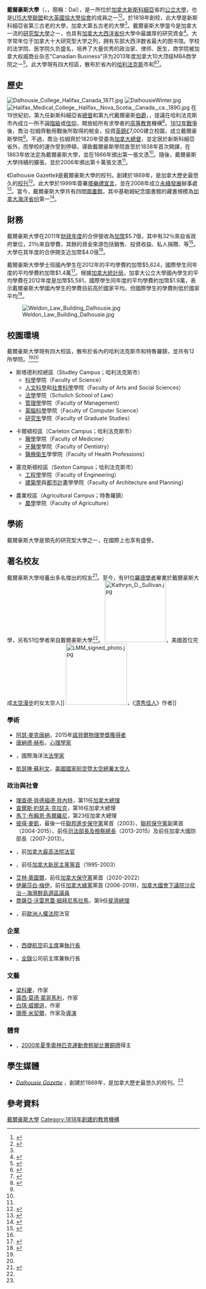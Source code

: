{{NoteTA
|T=zh-tw:戴爾豪斯大學; zh-cn:达尔豪斯大学;
|1=zh-tw:戴爾豪斯; zh-cn:达尔豪斯;
}}
{{Infobox University
|Name = 戴爾豪斯大學
|Rank = 
|EnglishName = Dalhousie University
|SealImage = [[Image:Dalhousie_university_seal.png|200px]]
|SealInfo = 戴爾豪斯大學校徽
|Motto = Ora et Labora<br />（拉丁文）：「祈禱與工作」
|Established = 1818年<ref name=STAT>{{citeweb|url=https://www.dal.ca/about/quick_facts_figures.html|work=Dalhousie University|title=Quick Facts & Figures|year=2013|accessdate=2013-06-12|deadurl=yes|archiveurl=https://web.archive.org/web/20130606032556/http://www.dal.ca/about/quick_facts_figures.html|archivedate=2013-06-06}}</ref>
|Type = [[公立大學|公立大學]]
|President = Tom Traves
|Location = {{CAN}}[[哈利法克斯|哈利法克斯]]市
|Campus = 市區<br />4.54 km<sup>2</sup>
|AreaTotal = 
|Department = 
|faculty = 1,085
|Professor = 
|Associate Professor = 
|Assistant Professor = 
|Lecturer = 
|students = 18,354
|undergrad = 14,423
|postgrad = 3,931
|Website = {{url|www.dal.ca}}
|address = 6299 South Street<br />Halifax, Nova Scotia<br />Canada B3H 4R2
|colors = [[黑色|黑色]] {{color box|#000000}} 和[[金色|金色]] {{color box|#CFB53B}}
|mascot = Dalhousie Tiger和Dalhousie Rams
|coor = {{coord|44|38|13|N|63|35|30|W|display=inline,title}}
|Celebration = 
|logo = [[File:Dalhousie_University_Logo.svg|200px]]
}}
'''戴爾豪斯大學'''（{{lang-en|Dalhousie University}}，{{lang-fr|Université Dalhousie}}，簡稱：Dal），是一所位於[[加拿大|加拿大]][[新斯科細亞|新斯科細亞]]省的[[公立大學|公立大學]]，也是[[加拿大U15大学联盟|U15大學聯盟]]和[[大英國協大學協會|大英國協大學協會]]的成員之一<ref>{{citeweb|url=http://www.mcgill.ca/newsroom/channels/news/u15-responds-2013-federal-budget-225528|title=The U15 responds to 2013 federal budget|work=[[麥基爾大學|麥基爾大學]]|year=2013|accessdate=2013-06-12|archive-date=2020-07-30|archive-url=https://web.archive.org/web/20200730103220/https://www.mcgill.ca/newsroom/channels/news/u15-responds-2013-federal-budget-225528|dead-url=no}}</ref><ref>{{citeweb|url=https://www.acu.ac.uk/membership/acu-members|title=ACU members|work=[[大英國協大學協會|大英國協大學協會]]|year=2013|accessdate=2013-06-12|archive-date=2019-06-08|archive-url=https://web.archive.org/web/20190608084531/https://www.acu.ac.uk/membership/acu-members/|dead-url=no}}</ref>。於1818年創校，此大學是新斯科細亞省第三古老的大學，加拿大第五古老的大學<ref name=STAT></ref>。戴爾豪斯大學當今是加拿大一流的[[研究型大學|研究型大學]]之一，也具有[[加拿大大西洋省份|加拿大大西洋省份]]大學中最雄厚的研究資金<ref>{{citeweb|url=http://www.researchinfosource.com/top50.shtml|title=Canada's Top 50 Research Universities|work={{link-fr|研究信息來源|Research Infosource}}|year=2012|accessdate=2013-06-12|deadurl=yes|archiveurl=https://web.archive.org/web/20131109050325/http://www.researchinfosource.com/top50.shtml|archivedate=2013-11-09}}</ref>。大学常年位于加拿大十大研究型大学之列，拥有东部大西洋数省最大的图书馆。学校的法学院、医学院久负盛名，培养了大量优秀的政治家、律师、医生，商学院被加拿大权威商业杂志“Canadian Business”评为2013年度加拿大10大顶级MBA商学院之一<ref>{{citeweb|url=http://baike.baidu.com/link?url=Z9f0N9RF483rGc7Xegu7DVVAgp1quKKePxLqteHK_mHPciML2DsEpWANH7T_u2nua36A5_Fz6oXX0HzsvvnT6DEES3-V2undagyd9RnlS1Cx25vnPn7QS6U2vYZPL4t_PdmtUr8GeChh-2Nf8JoBF_|title=达尔豪斯大学|work=[[百度百科|百度百科]]|year=2014|accessdate=2014-04-25}}</ref>。此大學現有四大校區，散布於省內的[[哈利法克斯|哈利法克斯]]市和{{link-en|特魯羅鎮|Truro, Nova Scotia}}<ref name=CAMPUS>{{citeweb|url=https://www.dal.ca/about/halifax-campuses.html|title=Halifax Campuses|work=Dalhousie University|year=2013|accessdate=2013-06-12|deadurl=yes|archiveurl=https://web.archive.org/web/20130604023553/http://www.dal.ca/about/halifax-campuses.html|archivedate=2013-06-04}}</ref><ref name=TRURO>{{citeweb|url=https://www.dal.ca/about/agricultural-campus.html|title=Agricultural Campus|work=Dalhousie University|year=2013|accessdate=2013-06-12|deadurl=yes|archiveurl=https://web.archive.org/web/20130211051640/http://www.dal.ca/about/agricultural-campus.html|archivedate=2013-02-11}}</ref>。

== 歷史 ==
[[File:Dalhousie_College_Halifax_Canada_1871.jpg|left]]
[[File:DalhousieWinter.jpg|thumb]]
[[File:Halifax_Medical_College,_Halifax,_Nova_Scotia,_Canada,_ca._1890.jpg|thumb]]
在19世紀初，第九任新斯科細亞省[[總督|總督]]和第九代戴爾豪斯[[伯爵|伯爵]]，{{link-en|喬治·拉姆齊|George Ramsay, 9th Earl of Dalhousie}}，提議在哈利法克斯市內成立一所不論[[階級|階級]]或[[信仰|信仰]]，開放給所有求學者的[[高等教育|高等教育]]機構<ref name=HISTORY>{{citeweb|url=https://www.dal.ca/about/history_tradition.html|title=History & Tradition|work=Dalhousie University|year=2013|accessdate=2013-06-12|deadurl=yes|archiveurl=https://web.archive.org/web/20130604030845/http://www.dal.ca/about/history_tradition.html|archivedate=2013-06-04}}</ref>。[[1812年戰爭|1812年戰爭]]後，喬治·拉姆齊動用戰後所取得的稅金，投資[[英鎊|英鎊]][[£|£]]7,000建立校園，成立戴爾豪斯學院<ref name=HISTORY></ref>。不過，喬治·拉姆齊於1820年受委為[[加拿大總督|加拿大總督]]，並定居於新斯科細亞省外，而學校的運作受到停頓，導致戴爾豪斯學院直至於1838年首次開課，在1863年依法定為戴爾豪斯大學，並在1866年頒出第一張文憑<ref name=HISTORY></ref>。隨後，戴爾豪斯大學持續的擴張，並於2006年頒出第十萬張文憑<ref name=HISTORY></ref>。

《Dalhousie Gazette》是戴爾豪斯大學的校刊，創建於1869年，是加拿大歷史最悠久的[[校刊|校刊]]<ref name=TIME>{{citeweb|url=https://www.dal.ca/about/history_tradition/timeline.html|title=Timeline|work=Dalhousie University|year=2013|accessdate=2013-06-12|archive-date=2012-06-12|archive-url=https://web.archive.org/web/20120612144145/http://www.dal.ca/about/history_tradition/timeline.html|dead-url=no}}</ref>。此大學於1999年簽署[[塔樂禮宣言|塔樂禮宣言]]，並在2008年成立[[永續發展|永續發展]]辦事處<ref>{{citeweb|url=https://www.dal.ca/content/dam/dalhousie/pdf/sustainability/SustainabilityFactSheet.pdf|title=Sustainability at Dalhousie|work=Dalhousie University|year=2008|accessdate=2013-06-12|archive-date=2016-03-04|archive-url=https://web.archive.org/web/20160304050929/http://www.dal.ca/content/dam/dalhousie/pdf/sustainability/SustainabilityFactSheet.pdf|dead-url=no}}</ref>。當今，戴爾豪斯大學共有四間[[圖書館|圖書館]]，其中基勒姆紀念圖書館的藏書規模為[[加拿大海洋省份|加拿大海洋省份]]第一<ref>{{citeweb|url=http://libraries.dal.ca|title=Libraries|work=Dalhousie University|year=2013|accessdate=2013-06-12|archive-date=2021-03-18|archive-url=https://web.archive.org/web/20210318034501/https://libraries.dal.ca/|dead-url=no}}</ref>。

== 財務 ==
戴爾豪斯大學在2011年[[財政年度|財政年度]]的合併營收為[[加幣|加幣]]$5.7億，其中有32％來自省政府單位，21％來自學費，其餘的資金來源包括銷售、投資收益、私人捐贈、等<ref name=FINANCE>{{citeweb|url=http://dfa.ns.ca/iamdal/iamdal.html|title=Review of Dalhousie University Finances|work=Dalhousie University|year=2012|accessdate=2013-06-12|deadurl=yes|archiveurl=https://web.archive.org/web/20130409062057/http://dfa.ns.ca/iamdal/iamdal.html|archivedate=2013-04-09}}</ref>。大學在其年度的合併開支近加幣$4.0億<ref name=FINANCE></ref>。

戴爾豪斯大學學士班國內學生在2012年的平均學費約加幣$5,624，國際學生同年度的平均學費約加幣$1.4萬<ref>{{citeweb|url=http://www.aucc.ca/canadian-universities/facts-and-stats/tuition-fees-by-university|title=Tuition fees by university|work={{link-en|加拿大大學院校協會|Association of Universities and Colleges of Canada}}|year=2013|accessdate=2013-06-12|archive-url=https://web.archive.org/web/20130710201759/http://www.aucc.ca/canadian-universities/facts-and-stats/tuition-fees-by-university/|archive-date=2013-07-10|dead-url=yes}}</ref>。根據[[加拿大統計局|加拿大統計局]]，加拿大公立大學國內學生的平均學費在2012年度是加幣$5,581，國際學生同年度的平均學費約加幣$1.9萬，表示戴爾豪斯大學國內學生的學費目前高於國家平均，但國際學生的學費則低於國家平均<ref>{{citeweb|url=http://www.statcan.gc.ca/daily-quotidien/120912/dq120912a-eng.htm|title=University tuition fees, 2012/2013|work=[[加拿大統計局|加拿大統計局]]|year=2012|accessdate=2013-06-12|archive-date=2018-02-02|archive-url=https://web.archive.org/web/20180202044635/http://www.statcan.gc.ca/daily-quotidien/120912/dq120912a-eng.htm|dead-url=no}}</ref>。

[[File:Weldon_Law_Building_Dalhousie.jpg|thumb]]
== 校園環境 ==
戴爾豪斯大學現有四大校區，散布於省內的哈利法克斯市和特魯羅鎮，並共有12所學院。<ref name=CAMPUS></ref><ref name=TRURO></ref>
*斯塔德利校總區（Studley Campus；哈利法克斯市）
**[[科學|科學]]學院（Faculty of Science）
**[[人文科學|人文科學]]和[[社會科學|社會科學]]學院（Faculty of Arts and Social Sciences）
**[[法學|法學]]學院（Schulich School of Law）
**[[管理學|管理學]]學院（Faculty of Management）
**[[電腦科學|電腦科學]]學院（Faculty of Computer Science）
**[[研究生|研究生]]學院（Faculty of Graduate Studies）

*卡爾頓校區（Carleton Campus；哈利法克斯市）
**[[醫學|醫學]]學院（Faculty of Medicine）
**[[牙醫學|牙醫學]]學院（Faculty of Dentistry）
**[[醫療衛生|醫療衛生]]學學院（Faculty of Health Professions）

*塞克斯頓校區（Sexton Campus；哈利法克斯市）
**[[工程學|工程學]]學院（Faculty of Engineering）
**[[建築學|建築學]]與[[都市計畫|都市計畫]]學學院（Faculty of Architecture and Planning）

*農業校區（Agricultural Campus；特魯羅鎮）
**[[農學|農學]]學院（Faculty of Agriculture）

== 學術 ==
{{Canadian university rankings| UniName = Dalhousie University
| ARWU_CAN = 10–12
| MAC_med = 7	
| QS_W = 291
| THES_W = 251–300
| THES_GEUR = 200–250
| USNWR_GU = 325
| USNWR_N = 13
| ARWU_W = 201–300
| THES_N = 11–14
| QS_N = 12
}}

戴爾豪斯大學是領先的研究型大學之一，在國際上也享有盛譽。

== 著名校友 ==
戴爾豪斯大學培養出多名傑出的校友<ref>{{citeweb|url=http://alumni.dal.ca/stay-informed/alumni-spotlight|title=Alumni Spotlight|work=Dalhousie University|year=2013|accessdate=2013-06-12|deadurl=yes|archiveurl=https://web.archive.org/web/20130601155245/http://alumni.dal.ca/stay-informed/alumni-spotlight/|archivedate=2013-06-01}}</ref>。至今，有91位[[羅德獎學金|羅德學者]]畢業於戴爾豪斯大學，另有51位{{link-en|加拿大研究講座|Canada Research Chair}}學者來自戴爾豪斯大學<ref name=STAT></ref>。
[[File:Kathryn_D._Sullivan.jpg|160px]]，美國首位完成[[太空漫步|太空漫步]]的女太空人]]
[[File:LMM_signed_photo.jpg|160px]]，《[[清秀佳人|清秀佳人]]》作者]]
=== 學術 ===
*[[阿瑟·麥克唐納|阿瑟·麥克唐納]]，2015年[[諾貝爾物理學獎獲得者|諾貝爾物理學獎獲得者]]
*[[唐納德·赫布|唐納德·赫布]]，[[心理學家|心理學家]]
*{{link-en|埃德加·高德|Edgar Gold}}，國際海洋法[[法學家|法學家]]
*[[凱瑟琳·蘇利文|凱瑟琳·蘇利文]]，[[美國國家航空暨太空總署|美國國家航空暨太空總署]][[太空人|太空人]]

=== 政治與社會 ===
*[[理查德·貝德福德·貝內特|理查德·貝德福德·貝內特]]，第11任[[加拿大總理|加拿大總理]]
*[[查爾斯·約瑟夫·克拉克|查爾斯·約瑟夫·克拉克]]，第16任加拿大總理
*[[馬丁·布賴恩·馬爾羅尼|馬丁·布賴恩·馬爾羅尼]]，第23任加拿大總理
*[[彼得·麥凱|彼得·麥凱]]，最後一任[[加拿大進步保守黨|聯邦進步保守黨]]黨首（2003）、[[加拿大保守黨|聯邦保守黨]]副黨首（2004-2015）、前任[[加拿大司法部長及檢察總長|司法部長及檢察總長]]（2013-2015）及前任加拿大國防部長（2007-2013）。
*{{link-en|貝莎·威爾遜|Bertha Wilson}}，前[[加拿大最高法院|加拿大最高法院]][[法官|法官]]
*{{link-en|艾麗莎·麥當諾|Alexa McDonough}}，前任[[加拿大新民主黨|加拿大新民主黨]][[黨首|黨首]]（1995-2003）
*[[艾林·奧圖爾|艾林·奧圖爾]]，前任[[加拿大保守黨|加拿大保守黨]]黨首（2020-2022）
*[[伊麗莎白·梅伊|伊麗莎白·梅伊]]，前任[[加拿大綠黨|加拿大綠黨]]黨首 (2006-2019)，[[加拿大國會下議院|加拿大國會下議院]][[沙尼治－海灣群島選區|沙尼治－海灣群島選區]][[議員|議員]]
*[[喬薩亞·沃雷恩蓋·姆拜尼馬拉馬|喬薩亞·沃雷恩蓋·姆拜尼馬拉馬]]，第9任[[斐濟總理|斐濟總理]]
*{{link-en|羅納德·聖約翰·麥當勞|Ronald St. John Macdonald}}，前[[歐洲人權法院|歐洲人權法院]]法官

=== 企業 ===
*{{link-en|西恩·杜菲|Sean Durfy}}，[[西捷航空|西捷航空]]前[[主席|主席]]兼[[執行長|執行長]]
*{{link-en|查爾斯·彼得·麥格拉|Charles Peter McColough}}，[[全錄|全錄]]公司前主席兼執行長

=== 文藝 ===
*[[梁科慶|梁科慶]]，作家
*[[露西·莫德·蒙哥馬利|露西·莫德·蒙哥馬利]]，作家
*[[白琪·威爾遜|白琪·威爾遜]]，作家
*[[珊蒂·米契爾|珊蒂·米契爾]]，作家及[[導演|導演]]

=== 體育 ===
*{{link-en|史蒂芬·賈爾斯|Stephen Giles}}，[[2000年夏季奧林匹克運動會|2000年夏季奧林匹克運動會]][[夏季奧林匹克運動會輕艇比賽|輕艇比賽]][[銅牌|銅牌]]得主

== 學生媒體 ==
*[http://dalgazette.com ''Dalhousie Gazette''] {{Wayback|url=http://dalgazette.com/ |date=20210308173641 }}，創建於1869年，是加拿大歷史最悠久的校刊。<ref name=TIME></ref>

== 參考資料 ==
{{reflist|2}}
{{commonscat|Dalhousie University}}

{{加拿大大学}}
{{G13}}
{{Authority control}}
{{DEFAULTSORT:Dalhousie University}}
[[Category:戴爾豪斯大學|]]
[[Category:1818年創建的教育機構|Category:1818年創建的教育機構]]